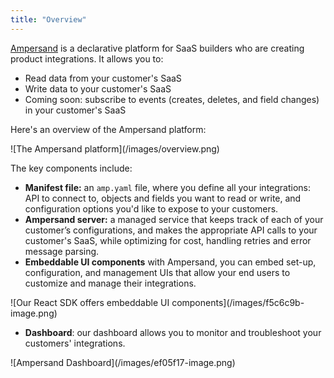 ```yaml
---
title: "Overview"
---
```


[Ampersand](https://www.withampersand.com/) is a declarative platform for SaaS builders who are creating product integrations. It allows you to:

* Read data from your customer's SaaS
* Write data to your customer's SaaS
* Coming soon: subscribe to events (creates, deletes, and field changes) in your customer's SaaS

Here's an overview of the Ampersand platform:

<Frame caption="The Ampersand platform">![The Ampersand platform](/images/overview.png)</Frame>

The key components include:

* **Manifest file:** an `amp.yaml` file, where you define all your integrations: API to connect to, objects and fields you want to read or write, and configuration options you'd like to expose to your customers.
* **Ampersand server:** a managed service that keeps track of each of your customer’s configurations, and makes the appropriate API calls to your customer's SaaS, while optimizing for cost, handling retries and error message parsing.
* **Embeddable UI components** with Ampersand, you can embed set-up, configuration, and management UIs that allow your end users to customize and manage their integrations.

<Frame caption="Our React SDK offers embeddable UI components">![Our React SDK offers embeddable UI components](/images/f5c6c9b-image.png)</Frame>

* **Dashboard**: our dashboard allows you to monitor and troubleshoot your customers' integrations.

<Frame caption="Ampersand Dashboard">![Ampersand Dashboard](/images/ef05f17-image.png)</Frame>

